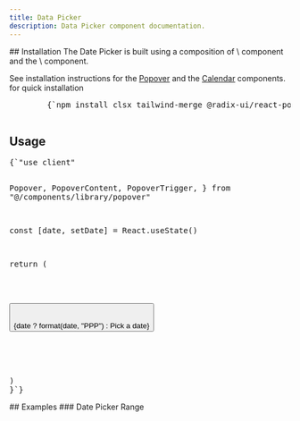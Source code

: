 ```yaml
---
title: Data Picker
description: Data Picker component documentation.
---
```


<ComponentPreview name="date-picker-demo" />
## Installation
The Date Picker is built using a composition of  <MdxBadge>\<Popover \/></MdxBadge> component  and the  <MdxBadge>\<Calendar \/></MdxBadge> component.

See installation instructions for the [Popover](https://alphabyte-labs.vercel.app/docs/components/popover) and the [Calendar](https://alphabyte-labs.vercel.app/docs/components/calendar/) components.
for quick installation

<div className="not-prose px-4 md:px-0">
  <Step>
    <StepItem title="Install Dependencies">
      <Pre className="language-bash">
        {`npm install clsx tailwind-merge @radix-ui/react-popover react-day-picker@8.10.1 date-fns `}
      </Pre>
    </StepItem>
    <StepItem title="Create utils.ts">
      <ComponentUtilsText />
      <ComponentUtils />
    </StepItem>
  </Step>
</div>

## Usage

<div className="not-prose">
<Pre>{`"use client"


  Popover,
  PopoverContent,
  PopoverTrigger,
} from "@/components/library/popover"

   const [date, setDate] = React.useState<Date>()

return (

<Popover>
<PopoverTrigger asChild>
<Button
variant={"outline"}
className={cn(
"w-[240px] justify-start text-left font-normal",
!date && "text-muted-foreground"
)} >
<CalendarIcon />
{date ? format(date, "PPP") : <span>Pick a date</span>}
</Button>
</PopoverTrigger>
<PopoverContent className="w-auto p-0" align="start">
<Calendar
               mode="single"
               selected={date}
               onSelect={setDate}
               initialFocus
            />
</PopoverContent>
</Popover>
)
}`}</Pre>

</div>
## Examples
### Date Picker Range
<ComponentPreview name="date-picker-demo" variant="range" />
